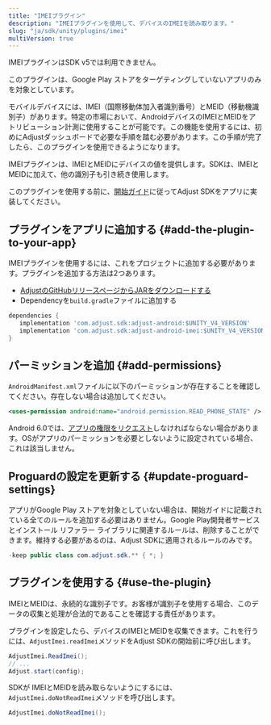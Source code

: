 ```yaml
---
title: "IMEIプラグイン"
description: "IMEIプラグインを使用して、デバイスのIMEIを読み取ります。"
slug: "ja/sdk/unity/plugins/imei"
multiVersion: true
---
```


<SdkVersion version="v5">

IMEIプラグインはSDK v5では利用できません。

</SdkVersion>
<SdkVersion version="v4">
<Callout type="important">

このプラグインは、Google Play ストアをターゲティングしていないアプリのみを対象としています。

</Callout>

モバイルデバイスには、IMEI（国際移動体加入者識別番号）とMEID（移動機識別子）があります。特定の市場において、AndroidデバイスのIMEIとMEIDをアトリビューション計測に使用することが可能です。この機能を使用するには、初めにAdjustダッシュボードで必要な手順を踏む必要があります。この手順が完了したら、このプラグインを使用できるようになります。

IMEIプラグインは、IMEIとMEIDにデバイスの値を提供します。SDKは、IMEIとMEIDに加えて、他の識別子も引き続き使用します。

このプラグインを使用する前に、[開始ガイド](/ja/sdk/unity)に従ってAdjust SDKをアプリに実装してください。

## プラグインをアプリに追加する {#add-the-plugin-to-your-app}

IMEIプラグインを使用するには、これをプロジェクトに追加する必要があります。プラグインを追加する方法は2つあります。

-  [AdjustのGitHubリリースページからJARをダウンロードする](https://github.com/adjust/android_sdk/releases)
-  Dependencyを`build.gradle`ファイルに追加する

<CodeBlock title="build.gradle">

```groovy
dependencies {
   implementation 'com.adjust.sdk:adjust-android:$UNITY_V4_VERSION'
   implementation 'com.adjust.sdk:adjust-android-imei:$UNITY_V4_VERSION'
}

```

</CodeBlock>

## パーミッションを追加 {#add-permissions}

`AndroidManifest.xml`ファイルに以下のパーミッションが存在することを確認してください。存在しない場合は追加してください。

<CodeBlock title="AndroidManifest.xml">

```xml
<uses-permission android:name="android.permission.READ_PHONE_STATE" />
```

</CodeBlock>
<Callout type="note">

Android 6\.0では、[アプリの権限をリクエスト](https://developer.android.com/training/permissions/requesting)しなければならない場合があります。OSがアプリのパーミッションを必要としないように設定されている場合、これは該当しません。

</Callout>

## Proguardの設定を更新する {#update-proguard-settings}

アプリがGoogle Play ストアを対象としていない場合は、開始ガイドに記載されている全てのルールを追加する必要はありません。Google Play開発者サービスとインストール リファラー ライブラリに関連するルールは、削除することができます。維持する必要があるのは、Adjust SDKに適用されるルールのみです。

<CodeBlock title="Proguard.pro">

```java
-keep public class com.adjust.sdk.** { *; }
```

</CodeBlock>

## プラグインを使用する {#use-the-plugin}

<Callout type="important">

IMEIとMEIDは、永続的な識別子です。お客様が識別子を使用する場合、このデータの収集と処理が合法的であることを確認する責任があります。

</Callout>

プラグインを設定したら、デバイスのIMEIとMEIDを収集できます。これを行うには、`AdjustImei.readImei`メソッドをAdjust SDKの開始前に呼び出します。

```cs
AdjustImei.ReadImei();
// ...
Adjust.start(config);
```

SDKが IMEIとMEIDを読み取らないようにするには、`AdjustImei.doNotReadImei`メソッドを呼び出します。

```cs
AdjustImei.doNotReadImei();
```

</SdkVersion>
